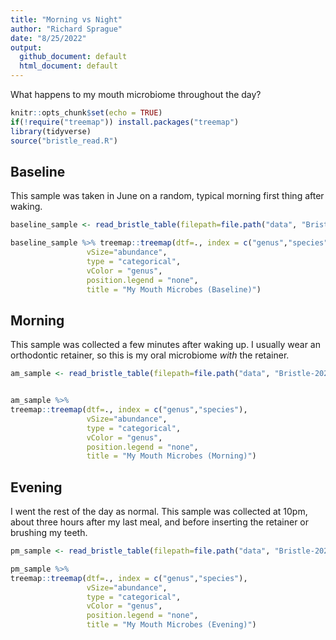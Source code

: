 ```yaml
---
title: "Morning vs Night"
author: "Richard Sprague"
date: "8/25/2022"
output:
  github_document: default
  html_document: default
---
```


What happens to my mouth microbiome throughout the day?

```r
knitr::opts_chunk$set(echo = TRUE)
if(!require("treemap")) install.packages("treemap")
library(tidyverse)
source("bristle_read.R")

```


## Baseline

This sample was taken in June on a random, typical morning first thing after waking. 

```r
baseline_sample <- read_bristle_table(filepath=file.path("data", "BristleHealthRaw.xlsx"))

baseline_sample %>% treemap::treemap(dtf=., index = c("genus","species"),
                 vSize="abundance",
                 type = "categorical",
                 vColor = "genus",
                 position.legend = "none",
                 title = "My Mouth Microbes (Baseline)")
```


## Morning

This sample was collected a few minutes after waking up. I usually wear an orthodontic retainer, so this is my oral microbiome *with* the retainer.

```r

am_sample <- read_bristle_table(filepath=file.path("data", "Bristle-2022-08-02-AM.xlsx"))


am_sample %>% 
treemap::treemap(dtf=., index = c("genus","species"),
                 vSize="abundance",
                 type = "categorical",
                 vColor = "genus",
                 position.legend = "none",
                 title = "My Mouth Microbes (Morning)")

```



## Evening


I went the rest of the day as normal. This sample was collected at 10pm, about three hours after my last meal, and before inserting the retainer or brushing my teeth.

```r

pm_sample <- read_bristle_table(filepath=file.path("data", "Bristle-2022-08-02-PM.xlsx"))

pm_sample %>% 
treemap::treemap(dtf=., index = c("genus","species"),
                 vSize="abundance",
                 type = "categorical",
                 vColor = "genus",
                 position.legend = "none",
                 title = "My Mouth Microbes (Evening)")
```

